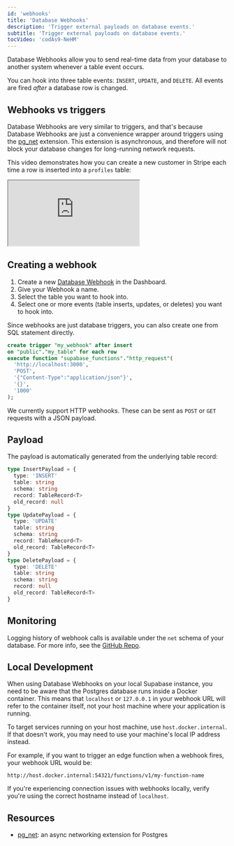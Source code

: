 ```yaml
---
id: 'webhooks'
title: 'Database Webhooks'
description: 'Trigger external payloads on database events.'
subtitle: 'Trigger external payloads on database events.'
tocVideo: 'codAs9-NeHM'
---
```


Database Webhooks allow you to send real-time data from your database to another system whenever a table event occurs.

You can hook into three table events: `INSERT`, `UPDATE`, and `DELETE`. All events are fired _after_ a database row is changed.

## Webhooks vs triggers

Database Webhooks are very similar to triggers, and that's because Database Webhooks are just a convenience wrapper around triggers using the [pg_net](/docs/guides/database/extensions/pgnet) extension. This extension is asynchronous, and therefore will not block your database changes for long-running network requests.

This video demonstrates how you can create a new customer in Stripe each time a row is inserted into a `profiles` table:

<div className="video-container">
  <iframe
    src="https://www.youtube-nocookie.com/embed/codAs9-NeHM"
    frameBorder="1"
    allow="accelerometer; autoplay; clipboard-write; encrypted-media; gyroscope; picture-in-picture"
    allowFullScreen
  ></iframe>
</div>

## Creating a webhook

1. Create a new [Database Webhook](https://supabase.com/dashboard/project/_/integrations/hooks) in the Dashboard.
1. Give your Webhook a name.
1. Select the table you want to hook into.
1. Select one or more events (table inserts, updates, or deletes) you want to hook into.

Since webhooks are just database triggers, you can also create one from SQL statement directly.

```sql
create trigger "my_webhook" after insert
on "public"."my_table" for each row
execute function "supabase_functions"."http_request"(
  'http://localhost:3000',
  'POST',
  '{"Content-Type":"application/json"}',
  '{}',
  '1000'
);
```

We currently support HTTP webhooks. These can be sent as `POST` or `GET` requests with a JSON payload.

## Payload

The payload is automatically generated from the underlying table record:

```typescript
type InsertPayload = {
  type: 'INSERT'
  table: string
  schema: string
  record: TableRecord<T>
  old_record: null
}
type UpdatePayload = {
  type: 'UPDATE'
  table: string
  schema: string
  record: TableRecord<T>
  old_record: TableRecord<T>
}
type DeletePayload = {
  type: 'DELETE'
  table: string
  schema: string
  record: null
  old_record: TableRecord<T>
}
```

## Monitoring

Logging history of webhook calls is available under the `net` schema of your database. For more info, see the [GitHub Repo](https://github.com/supabase/pg_net).

## Local Development

When using Database Webhooks on your local Supabase instance, you need to be aware that the Postgres database runs inside a Docker container. This means that `localhost` or `127.0.0.1` in your webhook URL will refer to the container itself, not your host machine where your application is running.

To target services running on your host machine, use `host.docker.internal`. If that doesn't work, you may need to use your machine's local IP address instead.

For example, if you want to trigger an edge function when a webhook fires, your webhook URL would be:

```
http://host.docker.internal:54321/functions/v1/my-function-name
```

If you're experiencing connection issues with webhooks locally, verify you're using the correct hostname instead of `localhost`.

## Resources

- [pg_net](/docs/guides/database/extensions/pgnet): an async networking extension for Postgres
